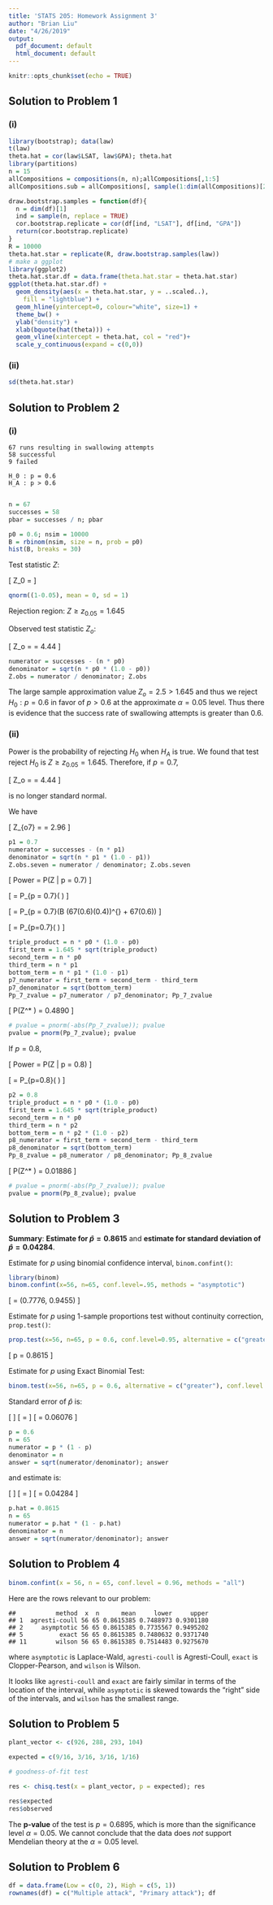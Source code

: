 ```yaml
---
title: 'STATS 205: Homework Assignment 3'
author: "Brian Liu"
date: "4/26/2019"
output:
  pdf_document: default
  html_document: default
---
```


```r
knitr::opts_chunk$set(echo = TRUE)
```

## Solution to Problem 1

### (i)

```r
library(bootstrap); data(law)
t(law)
theta.hat = cor(law$LSAT, law$GPA); theta.hat
library(partitions)
n = 15
allCompositions = compositions(n, n);allCompositions[,1:5]
allCompositions.sub = allCompositions[, sample(1:dim(allCompositions)[2], size=10000, replace=FALSE)]

draw.bootstrap.samples = function(df){
  n = dim(df)[1]
  ind = sample(n, replace = TRUE)
  cor.bootstrap.replicate = cor(df[ind, "LSAT"], df[ind, "GPA"])
  return(cor.bootstrap.replicate)
}
R = 10000
theta.hat.star = replicate(R, draw.bootstrap.samples(law))
# make a ggplot
library(ggplot2)
theta.hat.star.df = data.frame(theta.hat.star = theta.hat.star)
ggplot(theta.hat.star.df) +
  geom_density(aes(x = theta.hat.star, y = ..scaled..),
    fill = "lightblue") +
  geom_hline(yintercept=0, colour="white", size=1) +
  theme_bw() +
  ylab("density") +
  xlab(bquote(hat(theta))) +
  geom_vline(xintercept = theta.hat, col = "red")+
  scale_y_continuous(expand = c(0,0))
```

### (ii)

```r
sd(theta.hat.star)
```

## Solution to Problem 2

### (i)

```
67 runs resulting in swallowing attempts
58 successful
9 failed

H_0 : p = 0.6
H_A : p > 0.6


```

```r
n = 67
successes = 58
pbar = successes / n; pbar

p0 = 0.6; nsim = 10000
B = rbinom(nsim, size = n, prob = p0)
hist(B, breaks = 30)
```

Test statistic $Z$:

\[
    Z_0 = \frac{B - 67(0.6)}{(67(0.6)(0.4))^{\frac{1}{2}}}
\]

```r
qnorm((1-0.05), mean = 0, sd = 1)
```

Rejection region: $Z \geq z_{0.05} = 1.645$

Observed test statistic $Z_o$:

\[
    Z_o = \frac{58 - 67(0.6)}{(67(0.6)(0.4))^{\frac{1}{2}}} = 4.44
\]

```r
numerator = successes - (n * p0)
denominator = sqrt(n * p0 * (1.0 - p0))
Z.obs = numerator / denominator; Z.obs
```

The large sample approximation value $Z_o = 2.5 > 1.645$ and thus we reject $H_0 : p = 0.6$ in favor of $p > 0.6$ at the approximate $\alpha = 0.05$ level. Thus there is evidence that the success rate of swallowing attempts is greater than $0.6$.

### (ii)

Power is the probability of rejecting $H_0$ when $H_A$ is true. We found that test reject $H_0$ is $Z \geq z_{0.05} = 1.645$. Therefore, if $p = 0.7$,

\[
    Z_o = \frac{58 - 67(0.6)}{(67(0.6)(0.4))^{\frac{1}{2}}} = 4.44
\]

is no longer standard normal.

We have 

\[
    Z_{o7} = \frac{58 - 67(0.7)}{(67(0.7)(0.3))^{\frac{1}{2}}} = 2.96
\]

```r
p1 = 0.7
numerator = successes - (n * p1)
denominator = sqrt(n * p1 * (1.0 - p1))
Z.obs.seven = numerator / denominator; Z.obs.seven
```

\[
    Power = P(Z \geq 1.645 | p = 0.7)
\]

\[
    = P_{p = 0.7}\bigg(\frac{B - 67(0.6)}{(67(0.6)(0.4))^{\frac{1}{2}}} \geq 1.645\bigg)
\]

\[
    = P_{p = 0.7}(B \geq 1.645(67(0.6)(0.4))^{\frac{1}{2}} + 67(0.6))
\]

\[
    = P_{p=0.7}\bigg(\frac{B - 67(0.7)}{(67(0.7)(0.3))^{\frac{1}{2}}} \geq \frac{1.645(67(0.6)(0.4))^{\frac{1}{2}} + 67(0.6) - 67(0.7)}{(67(0.7)(0.3))^{\frac{1}{2}}}\bigg)
\]


```r
triple_product = n * p0 * (1.0 - p0)
first_term = 1.645 * sqrt(triple_product)
second_term = n * p0
third_term = n * p1
bottom_term = n * p1 * (1.0 - p1)
p7_numerator = first_term + second_term - third_term
p7_denominator = sqrt(bottom_term)
Pp_7_zvalue = p7_numerator / p7_denominator; Pp_7_zvalue
```

\[
    P(Z^* \geq -0.0276) = 0.4890
\]

```r
# pvalue = pnorm(-abs(Pp_7_zvalue)); pvalue
pvalue = pnorm(Pp_7_zvalue); pvalue
```

If $p = 0.8$,

\[
    Power = P(Z \geq 1.645 | p = 0.8)
\]

\[
    = P_{p=0.8}\bigg(\frac{B - 67(0.8)}{(67(0.8)(0.2))^{\frac{1}{2}}} \geq \frac{1.645(67(0.6)(0.4))^{\frac{1}{2}} + 67(0.6) - 67(0.8)}{(67(0.8)(0.2))^{\frac{1}{2}}}\bigg)
\]


```r
p2 = 0.8
triple_product = n * p0 * (1.0 - p0)
first_term = 1.645 * sqrt(triple_product)
second_term = n * p0
third_term = n * p2
bottom_term = n * p2 * (1.0 - p2)
p8_numerator = first_term + second_term - third_term
p8_denominator = sqrt(bottom_term)
Pp_8_zvalue = p8_numerator / p8_denominator; Pp_8_zvalue
```

\[
    P(Z^* \geq -2.078) = 0.01886
\]

```r
# pvalue = pnorm(-abs(Pp_7_zvalue)); pvalue
pvalue = pnorm(Pp_8_zvalue); pvalue
```


<!-- There is a function in R that calculates the same thing: library(pwr), pwr.p.test()-->

## Solution to Problem 3

**Summary**: **Estimate for $\hat{p} = 0.8615$** and **estimate for standard deviation of $\hat{p} = 0.04284$**.

Estimate for $p$ using binomial confidence interval, `binom.confint()`:

```r
library(binom)
binom.confint(x=56, n=65, conf.level=.95, methods = "asymptotic")
```

\[
    \hat{p} = (0.7776, 0.9455)
\]

Estimate for $p$ using 1-sample proportions test without continuity correction, `prop.test()`:

```r
prop.test(x=56, n=65, p = 0.6, conf.level=0.95, alternative = c("greater"))
```

\[
    p = 0.8615
\]

Estimate for $p$ using Exact Binomial Test:

```r
binom.test(x=56, n=65, p = 0.6, alternative = c("greater"), conf.level = 0.95)
```

Standard error of $\hat{p}$ is:

\[
    \sqrt{\frac{p(1 - p)}{n}}
\]
\[
    = \sqrt{\frac{(0.6)(0.4)}{65}}
\]
\[
    = 0.06076
\]

```r
p = 0.6
n = 65
numerator = p * (1 - p)
denominator = n
answer = sqrt(numerator/denominator); answer
```

and estimate is:

\[
    \sqrt{\frac{\hat{p}(1 - \hat{p})}{n}}
\]
\[
    = \sqrt{\frac{(0.8615)(1 - 0.8615)}{65}}
\]
\[
    = 0.04284
\]

```r
p.hat = 0.8615
n = 65
numerator = p.hat * (1 - p.hat)
denominator = n
answer = sqrt(numerator/denominator); answer
```

## Solution to Problem 4

```r

binom.confint(x = 56, n = 65, conf.level = 0.96, methods = "all")
```

Here are the rows relevant to our problem:

```
##           method  x  n      mean     lower     upper
## 1  agresti-coull 56 65 0.8615385 0.7488973 0.9301180
## 2     asymptotic 56 65 0.8615385 0.7735567 0.9495202
## 5          exact 56 65 0.8615385 0.7480632 0.9371740
## 11        wilson 56 65 0.8615385 0.7514483 0.9275670
```

where `asymptotic` is Laplace-Wald, `agresti-coull` is Agresti-Coull, `exact` is Clopper-Pearson, and `wilson` is Wilson.

It looks like `agresti-coull` and `exact` are fairly similar in terms of the location of the interval, while `asymptotic` is skewed towards the "right" side of the intervals, and `wilson` has the smallest range.

## Solution to Problem 5

```r
plant_vector <- c(926, 288, 293, 104)

expected = c(9/16, 3/16, 3/16, 1/16)

# goodness-of-fit test

res <- chisq.test(x = plant_vector, p = expected); res

res$expected
res$observed
```

The **p-value** of the test is $p = 0.6895$, which is more than the significance level $\alpha = 0.05$. We cannot conclude that the data does *not* support Mendelian theory at the $\alpha = 0.05$ level.

## Solution to Problem 6

```r
df = data.frame(Low = c(0, 2), High = c(5, 1))
rownames(df) = c("Multiple attack", "Primary attack"); df
```